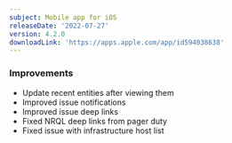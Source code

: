 ```yaml
---
subject: Mobile app for iOS
releaseDate: '2022-07-27'
version: 4.2.0
downloadLink: 'https://apps.apple.com/app/id594038638'
---
```


### Improvements

* Update recent entities after viewing them
* Improved issue notifications
* Improved issue deep links
* Fixed NRQL deep links from pager duty
* Fixed issue with infrastructure host list
